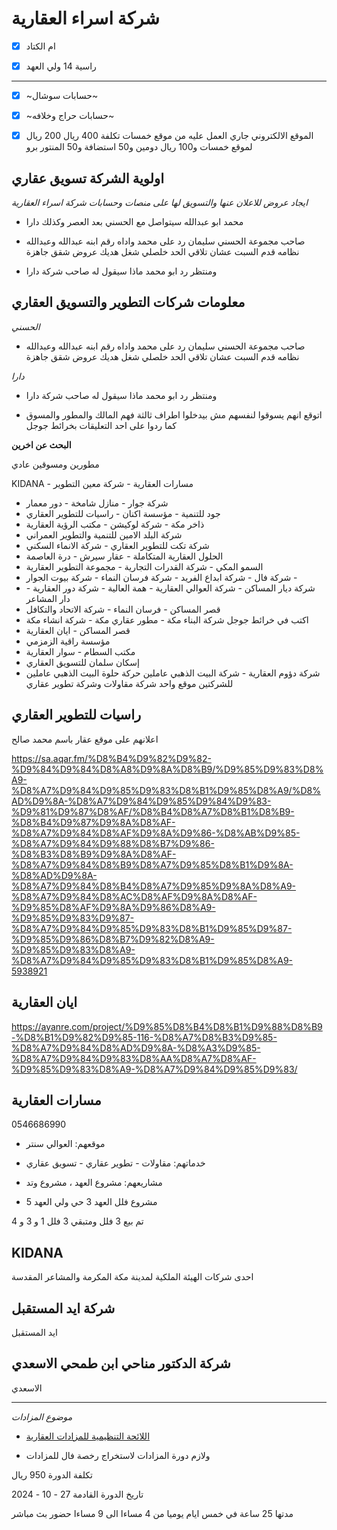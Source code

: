 # شركة اسراء العقارية
      

- [x] ام الكتاد

- [x] راسية 14 ولي العهد


---

- [x] ~حسابات سوشال~
- [x] ~حسابات حراج وخلافه~
- [x] الموقع الالكتروني جاري العمل عليه من موقع خمسات تكلفة 400 ريال 200 ريال لموقع خمسات و100 ريال دومين و50 استضافة و50 المنتور برو



## اولوية الشركة تسويق عقاري

*ايجاد عروض للاعلان عنها والتسويق لها على منصات وحسابات شركة اسراء العقارية*

- محمد ابو عبدالله سيتواصل مع الحسني بعد العصر وكذلك دارا

- صاحب مجموعة الحسني سليمان رد على محمد واداه رقم ابنه عبدالله وعبدالله نظامه قدم السبت عشان تلاقي الحد خلصلي شغل هديك عروض شقق جاهزة

- ومنتظر رد ابو محمد ماذا سيقول له صاحب شركة دارا

## معلومات شركات التطوير والتسويق العقاري

*الحسني*

- صاحب مجموعة الحسني سليمان رد على محمد واداه رقم ابنه عبدالله وعبدالله نظامه قدم السبت عشان تلاقي الحد خلصلي شغل هديك عروض شقق جاهزة


*دارا*

- ومنتظر رد ابو محمد ماذا سيقول له صاحب شركة دارا

- اتوقع انهم يسوقوا لنفسهم مش بيدخلوا اطراف ثالثة فهم المالك والمطور والمسوق كما ردوا على احد التعليقات بخرائط جوجل

**البحث عن اخرين**

مطورين ومسوقين عادي

KIDANA - مسارات العقارية - شركة معين التطوير
 - شركة جوار - منازل شامخة - دور معمار 
- جود للتنمية - مؤسسة اكنان - راسيات للتطوير العقاري 
- ذاخر مكة - شركة لوكيشن - مكتب الرؤية العقارية
 - شركة البلد الامين للتنمية والتطوير العمراني
 - شركة تكت للتطوير العقاري - شركة الانماء السكني
 - الحلول العقارية المتكاملة - عقار سيرش - درة العاصمة 
- السمو المكي - شركة القدرات التجارية - مجموعة التطوير العقارية 
- شركة فال - شركة ابداع الفريد - شركة فرسان النماء - شركة بيوت الجوار - 
- شركة ديار المساكن - شركة العوالي العقارية - همة العالية - شركة دور العقارية - دار المشاعر 
- قصر المساكن - فرسان النماء - شركة الاتحاد والتكافل
- اكتب في خرائط جوجل شركة البناء مكة - مطور عقاري مكة - شركة انشاء مكة
- قصر المساكن - ايان العقارية
- مؤسسة راقية الزمزمي
- مكتب السطام - سوار العقارية
- إسكان سلمان للتسويق العقاري
- شركة دؤوم العقارية - شركة البيت الذهبي
عاملين حركة حلوة البيت الذهبي عاملين للشركتين موقع واحد شركة مقاولات وشركة تطوير عقاري 


## راسيات للتطوير العقاري


اعلانهم على موقع عقار باسم محمد صالح

https://sa.aqar.fm/%D8%B4%D9%82%D9%82-%D9%84%D9%84%D8%A8%D9%8A%D8%B9/%D9%85%D9%83%D8%A9-%D8%A7%D9%84%D9%85%D9%83%D8%B1%D9%85%D8%A9/%D8%AD%D9%8A-%D8%A7%D9%84%D9%85%D9%84%D9%83-%D9%81%D9%87%D8%AF/%D8%B4%D8%A7%D8%B1%D8%B9-%D8%B4%D9%87%D9%8A%D8%AF-%D8%A7%D9%84%D8%AF%D9%8A%D9%86-%D8%AB%D9%85-%D8%A7%D9%84%D9%88%D8%B7%D9%86-%D8%B3%D8%B9%D9%8A%D8%AF-%D8%A7%D9%84%D8%B9%D8%A7%D9%85%D8%B1%D9%8A-%D8%AD%D9%8A-%D8%A7%D9%84%D8%B4%D8%A7%D9%85%D9%8A%D8%A9-%D8%A7%D9%84%D8%AC%D8%AF%D9%8A%D8%AF-%D9%85%D8%AF%D9%8A%D9%86%D8%A9-%D9%85%D9%83%D9%87-%D8%A7%D9%84%D9%85%D9%83%D8%B1%D9%85%D9%87-%D9%85%D9%86%D8%B7%D9%82%D8%A9-%D9%85%D9%83%D8%A9-%D8%A7%D9%84%D9%85%D9%83%D8%B1%D9%85%D8%A9-5938921


## ايان العقارية

https://ayanre.com/project/%D9%85%D8%B4%D8%B1%D9%88%D8%B9-%D8%B1%D9%82%D9%85-116-%D8%A7%D8%B3%D9%85-%D8%A7%D9%84%D8%AD%D9%8A-%D8%A3%D9%85-%D8%A7%D9%84%D9%83%D8%AA%D8%A7%D8%AF-%D9%85%D9%83%D8%A9-%D8%A7%D9%84%D9%85%D9%83/


## مسارات العقارية

0546686990

- موقعهم: العوالي سنتر 

- خدماتهم: مقاولات - تطوير عقاري - تسويق عقاري

- مشاريعهم: مشروع العهد ، مشروع وتد

- مشروع فلل العهد 3 حي ولي العهد 5

تم بيع 3 فلل ومتبقي 3 فلل 1 و 3 و 4



## KIDANA

احدى شركات الهيئة الملكية لمدينة مكة المكرمة والمشاعر المقدسة



## شركة ايد المستقبل

ايد المستقبل


## شركة الدكتور مناحي ابن طمحي الاسعدي

الاسعدي


---


*موضوع المزادات*

- [اللائحة التنظيمية للمزادات العقارية](https://rega.gov.sa/%D8%A7%D9%84%D9%85%D9%83%D8%AA%D8%A8%D8%A9/%D8%A7%D9%84%D8%A3%D9%86%D8%B8%D9%85%D8%A9-%D9%88%D8%A7%D9%84%D9%84%D9%88%D8%A7%D8%A6%D8%AD-%D9%88%D8%A7%D9%84%D8%A3%D8%AF%D9%84%D8%A9/%D8%A7%D9%84%D9%84%D9%88%D8%A7%D8%A6%D8%AD/%D8%A7%D9%84%D9%84%D8%A7%D8%A6%D8%AD%D8%A9-%D8%A7%D9%84%D8%AA%D9%86%D8%B8%D9%8A%D9%85%D9%8A%D8%A9-%D9%84%D9%84%D9%85%D8%B2%D8%A7%D8%AF%D8%A7%D8%AA-%D8%A7%D9%84%D8%B9%D9%82%D8%A7%D8%B1%D9%8A%D8%A9/?search=)

- ولازم دورة المزادات لاستخراج رخصة فال للمزادات

تكلفة الدورة 950 ريال

تاريخ الدورة القادمة 27 - 10 - 2024

مدتها 25 ساعة في خمس ايام يوميا من 4 مساءا الى 9 مساءا حضور بث مباشر

















